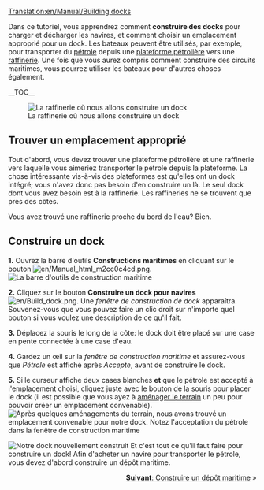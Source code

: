 [[Translation:en/Manual/Building docks]]
{{fr/Tutoriel}}

Dans ce tutoriel, vous apprendrez comment '''construire des docks''' pour charger et décharger les navires, et comment choisir un emplacement approprié pour un dock. Les bateaux peuvent être utilisés, par exemple, pour transporter du [[fr/Manual/Base Set/Cargos/Pétrole|pétrole]] depuis une [[fr/Manual/Base Set/Industries/Plateforme pétrolière|plateforme pétrolière]] vers une [[fr/Manual/Base Set/Industries/Raffinerie|raffinerie]]. Une fois que vous aurez compris comment construire des circuits maritimes, vous pourrez utiliser les bateaux pour d'autres choses également.

__TOC__

[[File:en/Dock construction 1.png|left|frame|La raffinerie où nous allons construire un dock]]
==Trouver un emplacement approprié==
Tout d'abord, vous devez trouver une plateforme pétrolière et une raffinerie vers laquelle vous aimeriez transporter le pétrole depuis la plateforme. La chose intéressante vis-à-vis des plateformes est qu'elles ont un dock intégré; vous n'avez donc pas besoin d'en construire un là. Le seul dock dont vous avez besoin est à la raffinerie. Les raffineries ne se trouvent que près des côtes.

Vous avez trouvé une raffinerie proche du bord de l'eau? Bien.
<div style="clear:left"></div>

==Construire un dock==

'''1.''' Ouvrez la barre d'outils '''Constructions maritimes''' en cliquant sur le bouton [[File:en/Manual html m2cc0c4cd.png]].
[[File:en/Dock toolbar.png|frame|none|La barre d'outils de construction maritime]]

'''2.''' Cliquez sur le bouton '''Construire un dock pour navires''' [[File:en/Build dock.png]]. Une ''fenêtre de construction de dock'' apparaîtra. Souvenez-vous que vous pouvez faire un clic droit sur n'importe quel bouton si vous voulez une description de ce qu'il fait.

'''3.''' Déplacez la souris le long de la côte: le dock doit être placé sur une case en pente connectée à une case d'eau.

'''4.''' Gardez un œil sur la ''fenêtre de construction maritime'' et assurez-vous que ''Pétrole'' est affiché après ''Accepte'', avant de construire le dock.

'''5.''' Si le curseur affiche deux cases blanches '''et''' que le pétrole est accepté à l'emplacement choisi, cliquez juste avec le bouton de la souris pour placer le dock (il est possible que vous ayez à [[fr/Manual/Aménagement Paysager|aménager le terrain]] un peu pour pouvoir créer un emplacement convenable).
[[File:en/Dock construction 2.png|frame|none|Après quelques [[fr/Manual/Aménagement Paysager|aménagements du terrain]], nous avons trouvé un emplacement convenable pour notre dock. Notez l'acceptation du pétrole dans la fenêtre de construction maritime]]


[[File:en/Dock construction 3.png|frame|right|Notre dock nouvellement construit]]
Et c'est tout ce qu'il faut faire pour construire un dock! Afin d'acheter un navire pour transporter le pétrole, vous devez d'abord construire un dépôt maritime.

<span style="float: right">[[fr/Manual/Construction de dépôts maritimes|'''Suivant''': Construire un dépôt maritime]] &raquo;</span>